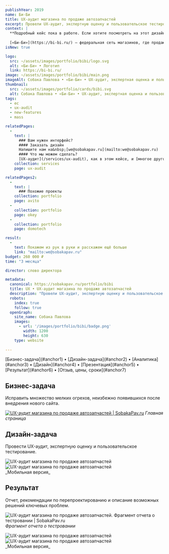 ```yaml
---
publishYear: 2019
name: Би-Би
title: UX-аудит магазина по продаже автозапчастей
excerpt: Провели UX-аудит, экспертную оценку и пользовательское тестирование
context: |
  **Подробный кейс пока в работе. Если хотите посмотреть на этот дизайн в деталях, пишите нам на [we@sobakapav.ru](mailto:we@sobakapav.ru)**
  
  [«Би-Би»](https://bi-bi.ru/) — федеральная сеть магазинов, где продаются автозапчасти, аксессуары и другие товары для автовладельцев. Магазины сети есть более чем в сорока городах. 
isNew: true

logo:
  src: ~/assets/images/portfolio/bibi/logo.svg
  alt: «Би-Би» • Логотип
  link: https://bi-bi.ru/
image: ~/assets/images/portfolio/bibi/main.png
imageAlt: Собака Павлова • «Би-Би» • UX-аудит, экспертная оценка и пользовательское тестирование
thumbnail:
  src: ~/assets/images/portfolio/cards/bibi.svg
  alt: Собака Павлова • «Би-Би» • UX-аудит, экспертная оценка и пользовательское тестирование
tags:
  - ec
  - ux-audit
  - new-features
  - mass

relatedPages:
  -
    text: |
      ### Вам нужен интерфейс?
      #### Заказать дизайн
      Напишите нам на&nbsp;[we@sobakapav.ru](mailto:we@sobakapav.ru) 
      #### Что мы можем сделать?
      [UX-аудит](/services/ux-audit), как в этом кейсе, и [многое другое](/services). 
    collection: services
    page: ux-audit

relatedPages2:
  -
    text: |
      ### Похожие проекты
    collection: portfolio
    page: avito
  - 
    collection: portfolio
    page: okey
  - 
    collection: portfolio
    page: domotech

result:
  -
    text: Покажем из рук в руки и расскажем ещё больше
    link: "mailto:we@sobakapav.ru"
budget: 260 000 ₽
time: "3 месяца"

director: слово директора

metadata:
  canonical: https://sobakapav.ru/portfolio/bibi
  title: UX • UX-аудит магазина по продаже автозапчастей
  description: "Провели UX-аудит, экспертную оценку и пользовательское тестирование"
  robots:
    index: true
    follow: true
  openGraph:
    site_name: Собака Павлова
    images:
      - url: '/images/portfolio/bibi/badge.png'
        width: 1200
        height: 630
    type: website
  
---
```


<TOC>
[Бизнес-задача](#anchor1) • [Дизайн-задача](#anchor2) • [Аналитика](#anchor3) • [Дизайн](#anchor4) • [Презентация](#anchor5) • [Результат](#anchor6) • [Отзыв, цены, сроки](#anchor7)
</TOC>

## <a name="anchor1" />Бизнес-задача

Исправить множество мелких огрехов, неизбежно появившихся после внедрения нового сайта.

<a href="/images/portfolio/bibi/1.jpg" alt="UX-аудит магазина по продаже автозапчастей" target="_blank">![UX-аудит магазина по продаже автозапчастей | SobakaPav.ru](~/assets/images/portfolio/bibi/1.jpg)</a>
_Главная страница_

## <a name="anchor2" />Дизайн-задача

Провести UX-аудит, экспертную оценку и пользовательское тестирование.

<div class="flex gap-2 flex-wrap"> <Image src="~/assets/images/portfolio/bibi/3.png" alt="UX-аудит магазина по продаже автозапчастей" class="min-w-72 grow shrink basis-0"/> <Image src="~/assets/images/portfolio/bibi/4.png" alt="UX-аудит магазина по продаже автозапчастей" class="min-w-72 grow shrink basis-0" /> </div>
_Мобильная версия_ 

## <a name="anchor3" />Результат

Отчет, рекомендации по перепроектированию и описание возможных решений ключевых проблем.

![UX-аудит магазина по продаже автозапчастей. Фрагмент отчета о тестровании | SobakaPav.ru](~/assets/images/portfolio/bibi/2.png)
_Фрагмент отчета о тестровании_

<div class="flex gap-2 flex-wrap"> <Image src="~/assets/images/portfolio/bibi/5.png" alt="UX-аудит магазина по продаже автозапчастей" class="min-w-72 grow shrink basis-0"/> <Image src="~/assets/images/portfolio/bibi/6.png" alt="UX-аудит магазина по продаже автозапчастей" class="min-w-72 grow shrink basis-0" /> </div>
_Мобильная версия_ 

## <a name="anchor4" />


